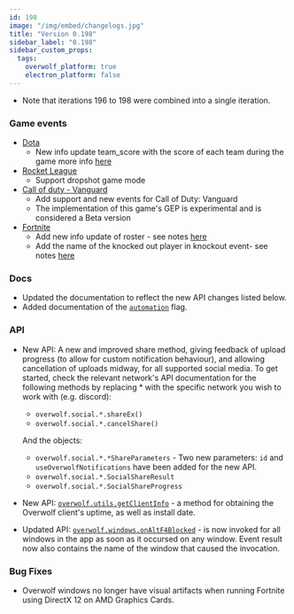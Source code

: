 ```yaml
---
id: 198
image: "/img/embed/changelogs.jpg"
title: "Version 0.198"
sidebar_label: "0.198"
sidebar_custom_props:
  tags:
    overwolf_platform: true
    electron_platform: false
---
```


* Note that iterations 196 to 198 were combined into a single iteration. 

### Game events
* [Dota](/api/game-data/supported-games/dota-2)
  * New info update team_score with the score of each team during the game more info [here](/api/game-data/supported-games/dota-2)
* [Rocket League](/api/game-data/supported-games/rocket-league)
  * Support dropshot game mode
* [Call of duty - Vanguard](/api/game-data/supported-games/call-of-duty-vanguard)
  * Add support and new events for Call of Duty: Vanguard
  * The implementation of this game's GEP is experimental and is considered a Beta version
* [Fortnite](/api/game-data/supported-games/fortnite)
  * Add new info update of roster - see notes [here](/api/game-data/supported-games/fortnite#roster-note)
  * Add the name of the knocked out player in knockout event- see notes [here](/api/game-data/supported-games/fortnite#knockout-note)

### Docs
- Updated the documentation to reflect the new API changes listed below.
- Added documentation of the [`automation`](/start/getting-started/using-dev-tools#enabling-automation-testing-with-automation-flag) flag.

### API
- New API: A new and improved share method, giving feedback of upload progress (to allow for custom notification behaviour), and allowing cancellation of uploads midway, for all supported social media. To get started, check the relevant network's API documentation for the following methods by replacing * with the specific network you wish to work with (e.g. discord):
    * `overwolf.social.*.shareEx()`
    * `overwolf.social.*.cancelShare()`

  And the objects:
    * `overwolf.social.*.*ShareParameters` - Two new parameters: `id` and `useOverwolfNotifications` have been added for the new API.
    * `overwolf.social.*.SocialShareResult`
    * `overwolf.social.*.SocialShareProgress`

- New API: [`overwolf.utils.getClientInfo`](/api/utils) - a method for obtaining the Overwolf client's uptime, as well as install date.
- Updated API: [`overwolf.windows.onAltF4Blocked`](/api/windows) - is now invoked for all windows in the app as soon as it occursed on any window. Event result now also contains the name of the window that caused the invocation.


### Bug Fixes
- Overwolf windows no longer have visual artifacts when running Fortnite using DirectX 12 on AMD Graphics Cards.



